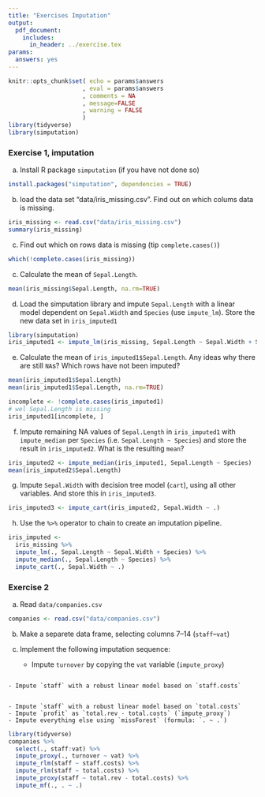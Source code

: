 ```yaml
---
title: "Exercises Imputation"
output: 
  pdf_document:
    includes:
      in_header: ../exercise.tex
params:
  answers: yes
---
```


```r
knitr::opts_chunk$set( echo = params$answers
                     , eval = params$answers
                     , comments = NA
                     , message=FALSE
                     , warning = FALSE
                     )
library(tidyverse)
library(simputation)
```


### Exercise 1, imputation

a) Install R package `simputation` (if you have not done so)

```r
install.packages("simputation", dependencies = TRUE)
```

b) load the data set "data/iris_missing.csv". 
Find out on which colums data is missing. 

```r
iris_missing <- read.csv("data/iris_missing.csv")
summary(iris_missing)
```

c) Find out which on rows data is missing (tip `complete.cases()`)

```r
which(!complete.cases(iris_missing))
```


c) Calculate the mean of `Sepal.Length`.

```r
mean(iris_missing$Sepal.Length, na.rm=TRUE)
```


d) Load the simputation library and impute `Sepal.Length` with a linear model dependent
on `Sepal.Width` and `Species` (use `impute_lm`). Store the new data set in 
`iris_imputed1`

```r
library(simputation)
iris_imputed1 <- impute_lm(iris_missing, Sepal.Length ~ Sepal.Width + Species)
```


e) Calculate the mean of `iris_imputed1$Sepal.Length`. Any ideas why there are still `NA`s? Which rows have not been imputed?

```r
mean(iris_imputed1$Sepal.Length)
mean(iris_imputed1$Sepal.Length, na.rm=TRUE)

incomplete <- !complete.cases(iris_imputed1)
# wel Sepal.Length is missing
iris_imputed1[incomplete, ]
```


f) Impute remaining NA values of  `Sepal.Length` in `iris_imputed1` with `impute_median` per `Species` (i.e. `Sepal.Length ~ Species`) and store the result in `iris_imputed2`. 
What is the resulting `mean`?

```r
iris_imputed2 <- impute_median(iris_imputed1, Sepal.Length ~ Species)
mean(iris_imputed2$Sepal.Length)
```


g) Impute `Sepal.Width` with decision tree model (`cart`), using all other variables.
And store this in `iris_imputed3`.

```r
iris_imputed3 <- impute_cart(iris_imputed2, Sepal.Width ~ .)
```


h) Use the `%>%` operator to chain to create an imputation pipeline.

```r
iris_imputed <- 
  iris_missing %>% 
  impute_lm(., Sepal.Length ~ Sepal.Width + Species) %>% 
  impute_median(., Sepal.Length ~ Species) %>% 
  impute_cart(., Sepal.Width ~ .)
```


### Exercise 2

a) Read `data/companies.csv`

```r
companies <- read.csv("data/companies.csv")
```


b) Make a separete data frame, selecting columns 7--14 (`staff`--`vat`)

c) Implement the following imputation sequence:
    - Impute `turnover` by copying the `vat` variable (`impute_proxy`)
    
```r
```
    
    - Impute `staff` with a robust linear model based on `staff.costs`
    
```r

```
  
    - Impute `staff` with a robust linear model based on `total.costs`
    - Impute `profit` as `total.rev - total.costs` (`impute_proxy`)
    - Impute everything else using `missForest` (formula: `. ~ .`)
```r
library(tidyverse)
companies %>% 
  select(., staff:vat) %>% 
  impute_proxy(., turnover ~ vat) %>% 
  impute_rlm(staff ~ staff.costs) %>% 
  impute_rlm(staff ~ total.costs) %>% 
  impute_proxy(staff ~ total.rev - total.costs) %>% 
  impute_mf(., . ~ .)
```
